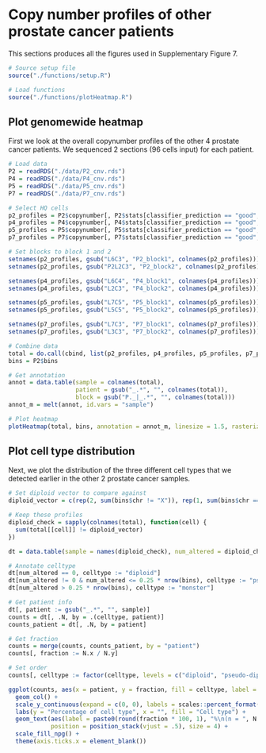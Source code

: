 # Copy number profiles of other prostate cancer patients

This sections produces all the figures used in Supplementary Figure 7.

```r
# Source setup file
source("./functions/setup.R")

# Load functions
source("./functions/plotHeatmap.R")
```

## Plot genomewide heatmap

First we look at the overall copynumber profiles of the other 4 prostate cancer patients. We sequenced 2 sections (96 cells input) for each patient.

```r
# Load data
P2 = readRDS("./data/P2_cnv.rds")
P4 = readRDS("./data/P4_cnv.rds")
P5 = readRDS("./data/P5_cnv.rds")
P7 = readRDS("./data/P7_cnv.rds")

# Select HQ cells
p2_profiles = P2$copynumber[, P2$stats[classifier_prediction == "good", sample], with = FALSE]
p4_profiles = P4$copynumber[, P4$stats[classifier_prediction == "good", sample], with = FALSE]
p5_profiles = P5$copynumber[, P5$stats[classifier_prediction == "good", sample], with = FALSE]
p7_profiles = P7$copynumber[, P7$stats[classifier_prediction == "good", sample], with = FALSE]

# Set blocks to block 1 and 2
setnames(p2_profiles, gsub("L6C3", "P2_block1", colnames(p2_profiles)))
setnames(p2_profiles, gsub("P2L2C3", "P2_block2", colnames(p2_profiles)))

setnames(p4_profiles, gsub("L6C4", "P4_block1", colnames(p4_profiles)))
setnames(p4_profiles, gsub("L2C3", "P4_block2", colnames(p4_profiles)))

setnames(p5_profiles, gsub("L7C5", "P5_block1", colnames(p5_profiles)))
setnames(p5_profiles, gsub("L5C5", "P5_block2", colnames(p5_profiles)))

setnames(p7_profiles, gsub("L7C3", "P7_block1", colnames(p7_profiles)))
setnames(p7_profiles, gsub("L3C3", "P7_block2", colnames(p7_profiles)))

# Combine data
total = do.call(cbind, list(p2_profiles, p4_profiles, p5_profiles, p7_profiles))
bins = P2$bins

# Get annotation
annot = data.table(sample = colnames(total),
                   patient = gsub("_.*", "", colnames(total)),
                   block = gsub("P._|_.*", "", colnames(total)))
annot_m = melt(annot, id.vars = "sample")

# Plot heatmap
plotHeatmap(total, bins, annotation = annot_m, linesize = 1.5, rasterize = TRUE)
```

## Plot cell type distribution

Next, we plot the distribution of the three different cell types that we detected earlier in the other 2 prostate cancer samples.

```r
# Set diploid vector to compare against
diploid_vector = c(rep(2, sum(bins$chr != "X")), rep(1, sum(bins$chr == "X")))

# Keep these profiles
diploid_check = sapply(colnames(total), function(cell) {
  sum(total[[cell]] != diploid_vector)
})

dt = data.table(sample = names(diploid_check), num_altered = diploid_check)

# Annotate celltype
dt[num_altered == 0, celltype := "diploid"]
dt[num_altered != 0 & num_altered <= 0.25 * nrow(bins), celltype := "pseudo-diploid"]
dt[num_altered > 0.25 * nrow(bins), celltype := "monster"]

# Get patient info
dt[, patient := gsub("_.*", "", sample)]
counts = dt[, .N, by = .(celltype, patient)]
counts_patient = dt[, .N, by = patient]

# Get fraction
counts = merge(counts, counts_patient, by = "patient")
counts[, fraction := N.x / N.y]

# Set order
counts[, celltype := factor(celltype, levels = c("diploid", "pseudo-diploid", "monster"))]

ggplot(counts, aes(x = patient, y = fraction, fill = celltype, label = N.x)) +
  geom_col() +
  scale_y_continuous(expand = c(0, 0), labels = scales::percent_format()) +
  labs(y = "Percentage of cell type", x = "", fill = "Cell type") +
  geom_text(aes(label = paste0(round(fraction * 100, 1), "%\n(n = ", N.x, ")")),
            position = position_stack(vjust = .5), size = 4) +
  scale_fill_npg() +
  theme(axis.ticks.x = element_blank())
```

